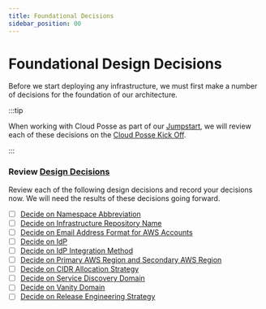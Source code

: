 ```yaml
---
title: Foundational Decisions
sidebar_position: 00
---
```


# Foundational Design Decisions

Before we start deploying any infrastructure, we must first make a number of decisions for the foundation of our
architecture.

:::tip

When working with Cloud Posse as part of our [Jumpstart](/jumpstart), we will review each of these decisions on the
[Cloud Posse Kick Off](/learn/jumpstart/kick-off/).

:::

### Review [Design Decisions](/layers/foundation/design-decisions)

Review each of the following design decisions and record your decisions now. We will need the results of these decisions
going forward.

- [ ] [Decide on Namespace Abbreviation](/layers/foundation/design-decisions/decide-on-namespace-abbreviation/)
- [ ] [Decide on Infrastructure Repository Name](/layers/foundation/design-decisions/decide-on-infrastructure-repository-name/)
- [ ] [Decide on Email Address Format for AWS Accounts](/layers/accounts/design-decisions/decide-on-email-address-format-for-aws-accounts/)
- [ ] [Decide on IdP](/layers/identity/design-decisions/decide-on-idp/)
- [ ] [Decide on IdP Integration Method](/layers/identity/design-decisions/decide-on-idp-integration)
- [ ] [Decide on Primary AWS Region and Secondary AWS Region](/layers/network-and-dns/design-decisions/decide-on-primary-aws-region/)
- [ ] [Decide on CIDR Allocation Strategy](/layers/network-and-dns/design-decisions/decide-on-cidr-allocation/)
- [ ] [Decide on Service Discovery Domain](/layers/network-and-dns/design-decisions/decide-on-service-discovery-domain/)
- [ ] [Decide on Vanity Domain](/layers/network-and-dns/design-decisions/decide-on-vanity-branded-domain/)
- [ ] [Decide on Release Engineering Strategy](/layers/application-cicd/design-decisions/decide-on-release-engineering-strategy/)
